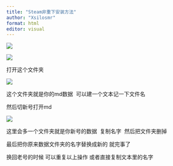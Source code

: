 ```yaml
---
title: "Steam非重下安装方法"
author: "Xsilosmr"
format: html
editor: visual
---
```


![](Picture/Steam安装1.png)

![](Picture/Steam安装2.png)

打开这个文件夹

![](Picture/Steam安装3.png)

这个文件夹就是你的md数据  可以建一个文本记一下文件名

然后切新号打开md

![](Picture/Steam安装4.png)

这里会多一个文件夹就是你新号的数据  复制名字  然后把文件夹删掉 

最后把你原来数据文件夹的名字替换成新的 就完事了

换回老号的时候 可以重复以上操作 或者直接复制文本里的名字
